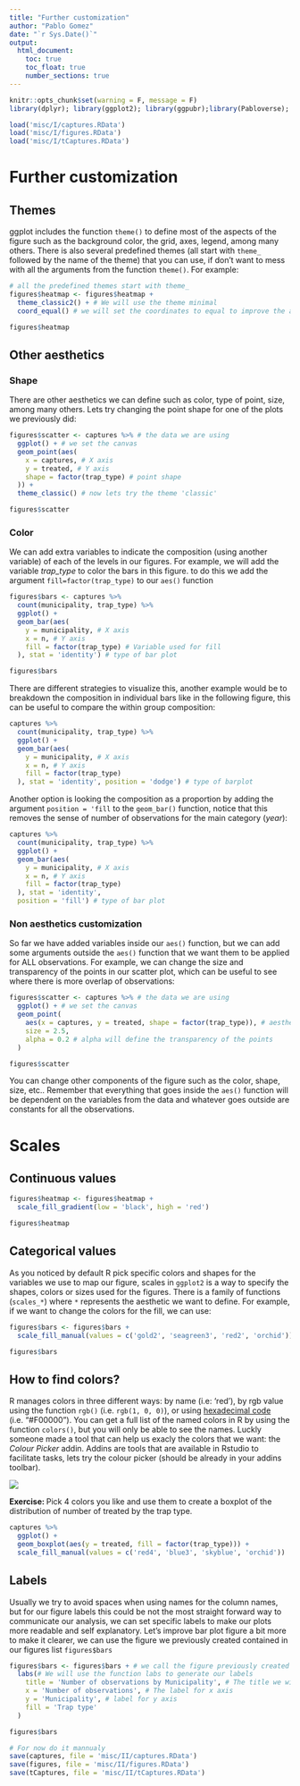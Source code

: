 ```yaml
---
title: "Further customization"
author: "Pablo Gomez"
date: "`r Sys.Date()`"
output:
  html_document:
    toc: true
    toc_float: true
    number_sections: true
---
```


```r
knitr::opts_chunk$set(warning = F, message = F)
library(dplyr); library(ggplot2); library(ggpubr);library(Pabloverse); library(STNet)
```

```r
load('misc/I/captures.RData')
load('misc/I/figures.RData')
load('misc/I/tCaptures.RData')
```

# Further customization

## Themes

ggplot includes the function `theme()` to define most of the aspects of the figure such as the background color, the grid, axes, legend, among many others. There is also several predefined themes (all start with `theme_` followed by the name of the theme) that you can use, if don't want to mess with all the arguments from the function `theme()`. For example:

```r
# all the predefined themes start with theme_
figures$heatmap <- figures$heatmap +
  theme_classic2() + # We will use the theme minimal
  coord_equal() # we will set the coordinates to equal to improve the aspect ratio

figures$heatmap
```

## Other aesthetics

### Shape

There are other aesthetics we can define such as color, type of point, size, among many others. Lets try changing the point shape for one of the plots we previously did:

```r
figures$scatter <- captures %>% # the data we are using
  ggplot() + # we set the canvas
  geom_point(aes(
    x = captures, # X axis
    y = treated, # Y axis
    shape = factor(trap_type) # point shape
  )) +
  theme_classic() # now lets try the theme 'classic'

figures$scatter
```

### Color

We can add extra variables to indicate the composition (using another variable) of each of the levels in our figures. For example, we will add the variable *trap_type* to color the bars in this figure. to do this we add the argument `fill=factor(trap_type)` to our `aes()` function

```r
figures$bars <- captures %>% 
  count(municipality, trap_type) %>% 
  ggplot() +
  geom_bar(aes(
    y = municipality, # X axis
    x = n, # Y axis
    fill = factor(trap_type) # Variable used for fill
  ), stat = 'identity') # type of bar plot

figures$bars
```

There are different strategies to visualize this, another example would be to breakdown the composition in individual bars like in the following figure, this can be useful to compare the within group composition:

```r
captures %>% 
  count(municipality, trap_type) %>% 
  ggplot() +
  geom_bar(aes(
    y = municipality, # X axis
    x = n, # Y axis
    fill = factor(trap_type)
  ), stat = 'identity', position = 'dodge') # type of barplot
```


Another option is looking the composition as a proportion by adding the argument `position = 'fill` to the `geom_bar()` function, notice that this removes the sense of number of observations for the main category (*year*):

```r
captures %>% 
  count(municipality, trap_type) %>% 
  ggplot() +
  geom_bar(aes(
    y = municipality, # X axis
    x = n, # Y axis
    fill = factor(trap_type)
  ), stat = 'identity',
  position = 'fill') # type of bar plot
```

### Non aesthetics customization

So far we have added variables inside our `aes()` function, but we can add some arguments outside the `aes()` function that we want them to be applied for ALL observations. For example, we can change the size and transparency of the points in our scatter plot, which can be useful to see where there is more overlap of observations:

```r
figures$scatter <- captures %>% # the data we are using
  ggplot() + # we set the canvas
  geom_point(
    aes(x = captures, y = treated, shape = factor(trap_type)), # aesthetics
    size = 2.5,
    alpha = 0.2 # alpha will define the transparency of the points
  )

figures$scatter
```

You can change other components of the figure such as the color, shape, size, etc.. Remember that everything that goes inside the `aes()` function will be dependent on the variables from the data and whatever goes outside are constants for all the observations.   

# Scales

## Continuous values

```r
figures$heatmap <- figures$heatmap +
  scale_fill_gradient(low = 'black', high = 'red')

figures$heatmap
```

## Categorical values

As you noticed by default R pick specific colors and shapes for the variables we use to map our figure, scales in `ggplot2` is a way to specify the shapes, colors or sizes used for the figures. There is a family of functions (`scales_*`) where `*` represents the aesthetic we want to define. For example, if we want to change the colors for the fill, we can use:

```r
figures$bars <- figures$bars +
  scale_fill_manual(values = c('gold2', 'seagreen3', 'red2', 'orchid'))

figures$bars
```


## How to find colors?

R manages colors in three different ways: by name (i.e: 'red'), by rgb value using the function `rgb()` (i.e. `rgb(1, 0, 0)`), or using [hexadecimal code](https://marketing.istockphoto.com/blog/hex-colors-guide/) (i.e. "#F00000"). You can get a full list of the named colors in R by using the function `colors()`, but you will only be able to see the names. Luckly someone made a tool that can help us exacly the colors that we want: the *Colour Picker* addin. Addins are tools that are available in Rstudio to facilitate tasks, lets try the colour picker (should be already in your addins toolbar).

![](img/1c_colPicker.gif)

**Exercise: ** Pick 4 colors you like and use them to create a boxplot of the distribution of number of treated by the trap type.

```r
captures %>% 
  ggplot() +
  geom_boxplot(aes(y = treated, fill = factor(trap_type))) +
  scale_fill_manual(values = c('red4', 'blue3', 'skyblue', 'orchid'))
```


## Labels

Usually we try to avoid spaces when using names for the column names, but for our figure labels this could be not the most straight forward way to communicate our analysis, we can set specific labels to make our plots more readable and self explanatory. Let's improve bar plot figure a bit more to make it clearer, we can use the figure we previously created contained in our figures list `figures$bars`

```r
figures$bars <- figures$bars + # we call the figure previously created
  labs(# We will use the function labs to generate our labels
    title = 'Number of observations by Municipality', # The title we will give to our figure
    x = 'Number of observations', # The label for x axis
    y = 'Municipality', # label for y axis
    fill = 'Trap type'
  )

figures$bars
```


```r
# For now do it mannualy
save(captures, file = 'misc/II/captures.RData')
save(figures, file = 'misc/II/figures.RData')
save(tCaptures, file = 'misc/II/tCaptures.RData')
```

